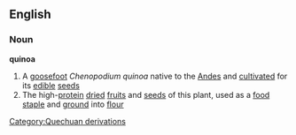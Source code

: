 ==English==
===Noun===
{{wikipedia}}
'''quinoa'''
#A [[goosefoo]]t ''Chenopodium quinoa'' native to the [[Andes]] and [[cultivate]]d for its [[edible]] [[seed]]s
#The high-[[protein]] [[dried]] [[fruit]]s and [[seed]]s of this plant, used as a [[food]] [[staple]] and [[ground]] into [[flour]]
[[Category:Quechuan derivations]]